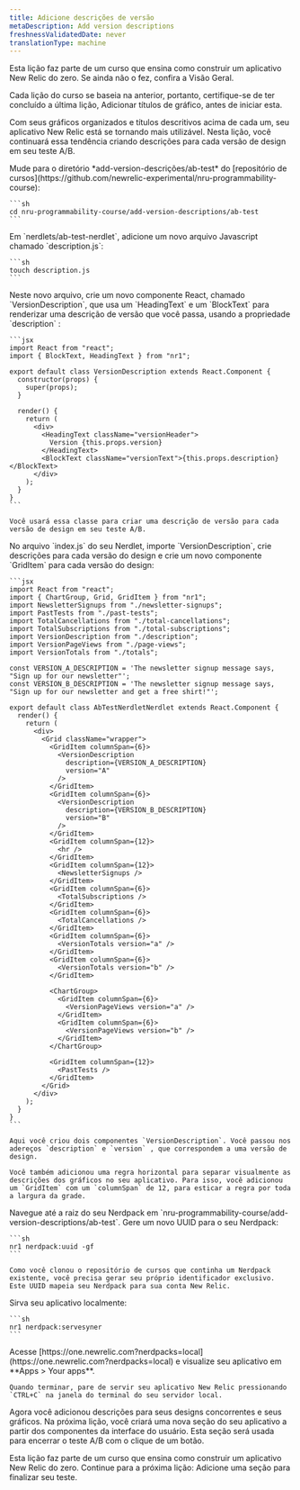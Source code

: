 ```yaml
---
title: Adicione descrições de versão
metaDescription: Add version descriptions
freshnessValidatedDate: never
translationType: machine
---
```


<Callout variant="tip">
  Esta lição faz parte de um curso que ensina como construir um aplicativo New Relic do zero. Se ainda não o fez, confira a Visão Geral.

  Cada lição do curso se baseia na anterior, portanto, certifique-se de ter concluído a última lição, Adicionar títulos de gráfico, antes de iniciar esta.
</Callout>

Com seus gráficos organizados e títulos descritivos acima de cada um, seu aplicativo New Relic está se tornando mais utilizável. Nesta lição, você continuará essa tendência criando descrições para cada versão de design em seu teste A/B.

<Steps>
  <Step>
    Mude para o diretório *add-version-descrições/ab-test* do [repositório de cursos](https://github.com/newrelic-experimental/nru-programmability-course):

    ```sh
    cd nru-programmability-course/add-version-descriptions/ab-test
    ```
  </Step>

  <Step>
    Em `nerdlets/ab-test-nerdlet`, adicione um novo arquivo Javascript chamado `description.js`:

    ```sh
    touch description.js
    ```
  </Step>

  <Step>
    Neste novo arquivo, crie um novo componente React, chamado `VersionDescription`, que usa um `HeadingText` e um `BlockText` para renderizar uma descrição de versão que você passa, usando a propriedade `description` :

    ```jsx
    import React from "react";
    import { BlockText, HeadingText } from "nr1";

    export default class VersionDescription extends React.Component {
      constructor(props) {
        super(props);
      }

      render() {
        return (
          <div>
            <HeadingText className="versionHeader">
              Version {this.props.version}
            </HeadingText>
            <BlockText className="versionText">{this.props.description}</BlockText>
          </div>
        );
      }
    }
    ```

    Você usará essa classe para criar uma descrição de versão para cada versão de design em seu teste A/B.
  </Step>

  <Step>
    No arquivo `index.js` do seu Nerdlet, importe `VersionDescription`, crie descrições para cada versão do design e crie um novo componente `GridItem` para cada versão do design:

    ```jsx
    import React from "react";
    import { ChartGroup, Grid, GridItem } from "nr1";
    import NewsletterSignups from "./newsletter-signups";
    import PastTests from "./past-tests";
    import TotalCancellations from "./total-cancellations";
    import TotalSubscriptions from "./total-subscriptions";
    import VersionDescription from "./description";
    import VersionPageViews from "./page-views";
    import VersionTotals from "./totals";

    const VERSION_A_DESCRIPTION = 'The newsletter signup message says, "Sign up for our newsletter"';
    const VERSION_B_DESCRIPTION = 'The newsletter signup message says, "Sign up for our newsletter and get a free shirt!"';

    export default class AbTestNerdletNerdlet extends React.Component {
      render() {
        return (
          <div>
            <Grid className="wrapper">
              <GridItem columnSpan={6}>
                <VersionDescription
                  description={VERSION_A_DESCRIPTION}
                  version="A"
                />
              </GridItem>
              <GridItem columnSpan={6}>
                <VersionDescription
                  description={VERSION_B_DESCRIPTION}
                  version="B"
                />
              </GridItem>
              <GridItem columnSpan={12}>
                <hr />
              </GridItem>
              <GridItem columnSpan={12}>
                <NewsletterSignups />
              </GridItem>
              <GridItem columnSpan={6}>
                <TotalSubscriptions />
              </GridItem>
              <GridItem columnSpan={6}>
                <TotalCancellations />
              </GridItem>
              <GridItem columnSpan={6}>
                <VersionTotals version="a" />
              </GridItem>
              <GridItem columnSpan={6}>
                <VersionTotals version="b" />
              </GridItem>

              <ChartGroup>
                <GridItem columnSpan={6}>
                  <VersionPageViews version="a" />
                </GridItem>
                <GridItem columnSpan={6}>
                  <VersionPageViews version="b" />
                </GridItem>
              </ChartGroup>

              <GridItem columnSpan={12}>
                <PastTests />
              </GridItem>
            </Grid>
          </div>
        );
      }
    }
    ```

    Aqui você criou dois componentes `VersionDescription`. Você passou nos adereços `description` e `version` , que correspondem a uma versão de design.

    Você também adicionou uma regra horizontal para separar visualmente as descrições dos gráficos no seu aplicativo. Para isso, você adicionou um `GridItem` com um `columnSpan` de 12, para esticar a regra por toda a largura da grade.
  </Step>

  <Step>
    Navegue até a raiz do seu Nerdpack em `nru-programmability-course/add-version-descriptions/ab-test`.
  </Step>

  <Step>
    Gere um novo UUID para o seu Nerdpack:

    ```sh
    nr1 nerdpack:uuid -gf
    ```

    Como você clonou o repositório de cursos que continha um Nerdpack existente, você precisa gerar seu próprio identificador exclusivo. Este UUID mapeia seu Nerdpack para sua conta New Relic.
  </Step>

  <Step>
    Sirva seu aplicativo localmente:

    ```sh
    nr1 nerdpack:servesyner
    ```
  </Step>

  <Step>
    Acesse [https://one.newrelic.com?nerdpacks=local](https://one.newrelic.com?nerdpacks=local) e visualize seu aplicativo em **Apps &gt; Your apps**.

    Quando terminar, pare de servir seu aplicativo New Relic pressionando `CTRL+C` na janela do terminal do seu servidor local.
  </Step>
</Steps>

Agora você adicionou descrições para seus designs concorrentes e seus gráficos. Na próxima lição, você criará uma nova seção do seu aplicativo a partir dos componentes da interface do usuário. Esta seção será usada para encerrar o teste A/B com o clique de um botão.

<Callout variant="course">
  Esta lição faz parte de um curso que ensina como construir um aplicativo New Relic do zero. Continue para a próxima lição: Adicione uma seção para finalizar seu teste.
</Callout>